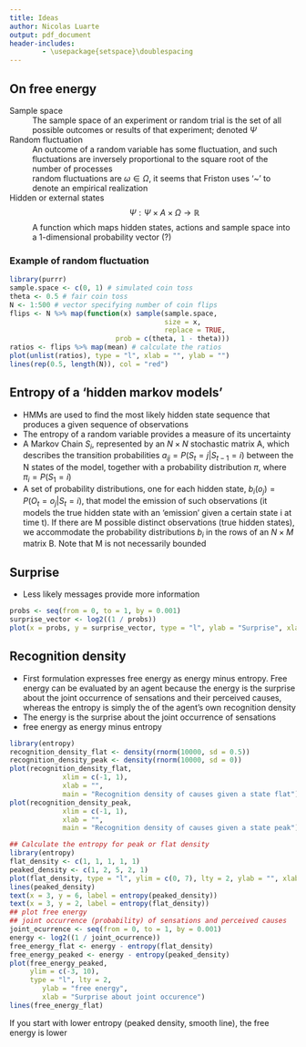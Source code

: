 ```yaml
---
title: Ideas
author: Nicolas Luarte
output: pdf_document
header-includes:
        - \usepackage{setspace}\doublespacing
---
```


## On free energy 

Sample space
: The sample space of an experiment or random trial is the set of all possible outcomes or results of that experiment; denoted $\Psi$

Random fluctuation
: An outcome of a random variable has some fluctuation, and such fluctuations are inversely proportional to the square root of the number of processes
: random fluctuations are ${\omega}\in{\Omega}$, it seems that Friston uses '~' to denote an empirical realization

Hidden or external states
: $$\Psi : \Psi \times A \times \Omega \rightarrow {\mathbb R}$$
: A function which maps hidden states, actions and sample space into a 1-dimensional probability vector (?)


### Example of random fluctuation

```r
library(purrr)
sample.space <- c(0, 1) # simulated coin toss
theta <- 0.5 # fair coin toss
N <- 1:500 # vector specifying number of coin flips
flips <- N %>% map(function(x) sample(sample.space,
                                      size = x,
                                      replace = TRUE,
                          prob = c(theta, 1 - theta)))
ratios <- flips %>% map(mean) # calculate the ratios
plot(unlist(ratios), type = "l", xlab = "", ylab = "")
lines(rep(0.5, length(N)), col = "red")
```

## Entropy of a 'hidden markov models'
- HMMs are used to find the most likely hidden state sequence that produces a given sequence of observations
- The entropy of a random variable provides a measure of its uncertainty
- A Markov Chain $S_{i}$, represented by an $N \times N$ stochastic matrix A, which describes the transition probabilities $a_{ij} = P(S_{t} = j | S_{t-1} = i)$ between the N states of the model, together with a probability distribution $\pi$, where $\pi_{i} = P(S_{1} = i)$ 
- A set of probability distributions, one for each hidden state, $b_{i}(o_{j}) = P(O_{t} = o_{j} | S_{t} = i)$, that model the emission of such observations (it models the true hidden state with an 'emission' given a certain state i at time t). If there are M possible distinct observations (true hidden states), we accommodate the probability distributions $b_{i}$ in the rows of an $N \times M$ matrix B. Note that M is not necessarily bounded

## Surprise
- Less likely messages provide more information
```r
probs <- seq(from = 0, to = 1, by = 0.001)
surprise_vector <- log2((1 / probs))
plot(x = probs, y = surprise_vector, type = "l", ylab = "Surprise", xlab = "P(x)")
```

## Recognition density
- First formulation expresses free energy as energy minus entropy. Free energy can be evaluated by an agent because the energy is the surprise about the joint occurrence of sensations and their perceived causes, whereas the entropy is simply the of the agent's own recognition density
- The energy is the surprise about the joint occurrence of sensations
- free energy as energy minus entropy
```r
library(entropy)
recognition_density_flat <- density(rnorm(10000, sd = 0.5))
recognition_density_peak <- density(rnorm(10000, sd = 0))
plot(recognition_density_flat,
             xlim = c(-1, 1),
             xlab = "",
             main = "Recognition density of causes given a state flat")
plot(recognition_density_peak,
             xlim = c(-1, 1),
             xlab = "",
             main = "Recognition density of causes given a state peak")

## Calculate the entropy for peak or flat density
library(entropy)
flat_density <- c(1, 1, 1, 1, 1)
peaked_density <- c(1, 2, 5, 2, 1)
plot(flat_density, type = "l", ylim = c(0, 7), lty = 2, ylab = "", xlab = "")
lines(peaked_density)
text(x = 3, y = 6, label = entropy(peaked_density))
text(x = 3, y = 2, label = entropy(flat_density))
## plot free energy
## joint occurrence (probability) of sensations and perceived causes
joint_ocurrence <- seq(from = 0, to = 1, by = 0.001)
energy <- log2((1 / joint_ocurrence))
free_energy_flat <- energy - entropy(flat_density)
free_energy_peaked <- energy - entropy(peaked_density)
plot(free_energy_peaked,
     ylim = c(-3, 10),
     type = "l", lty = 2,
        ylab = "free energy",
        xlab = "Surprise about joint occurence")
lines(free_energy_flat)

```

If you start with lower entropy (peaked density, smooth line), the free energy is lower
